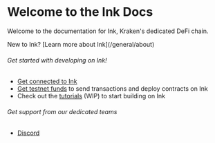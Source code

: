 
# Welcome to the Ink Docs

Welcome to the documentation for Ink, Kraken's dedicated DeFi chain. 

<Callout type="info" emoji="ℹ️">
New to Ink? [Learn more about Ink](/general/about)
</Callout>

###### Get started with developing on Ink!
- [Get connected to Ink](/quick-start/get-connected)
- [Get testnet funds](/quick-start-faucets) to send transactions and deploy contracts on Ink
- Check out the [tutorials](/build/tutorials) (WIP) to start building on Ink

###### Get support from our dedicated teams
- [Discord](https://discord.com/invite/inkonchain)
